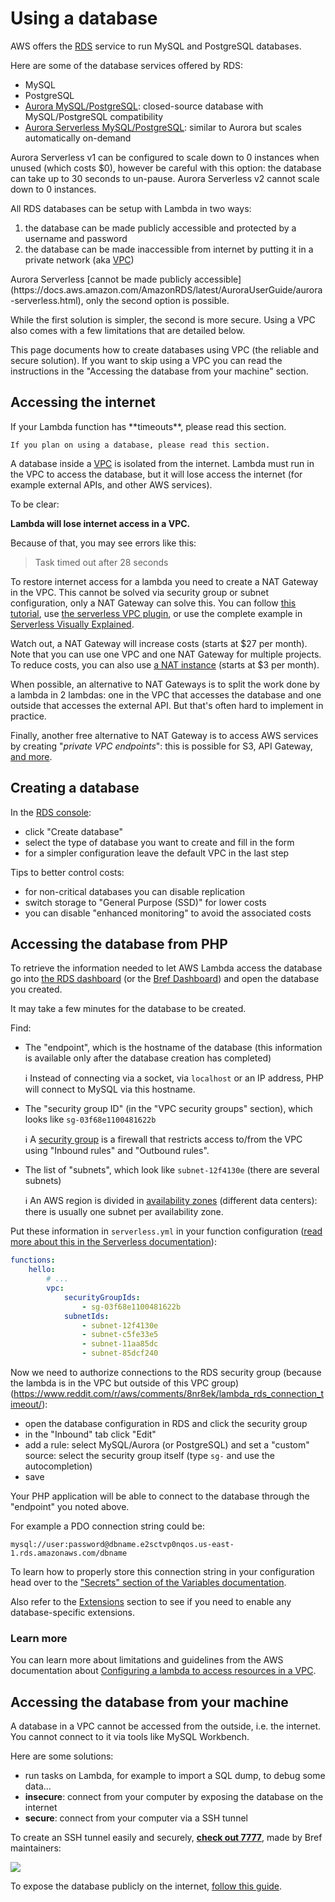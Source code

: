 

# Using a database

AWS offers the [RDS](https://aws.amazon.com/rds/) service to run MySQL and PostgreSQL databases.

Here are some of the database services offered by RDS:

- MySQL
- PostgreSQL
- [Aurora MySQL/PostgreSQL](https://aws.amazon.com/rds/aurora/): closed-source database with MySQL/PostgreSQL compatibility
- [Aurora Serverless MySQL/PostgreSQL](https://aws.amazon.com/rds/aurora/serverless/): similar to Aurora but scales automatically on-demand

<Callout>
    Aurora Serverless v1 can be configured to scale down to 0 instances when unused (which costs $0), however be careful with this option: the database can take up to 30 seconds to un-pause. Aurora Serverless v2 cannot scale down to 0 instances.
</Callout>

All RDS databases can be setup with Lambda in two ways:

1. the database can be made publicly accessible and protected by a username and password
2. the database can be made inaccessible from internet by putting it in a private network (aka [VPC](https://aws.amazon.com/vpc/))

<Callout>
    Aurora Serverless [cannot be made publicly accessible](https://docs.aws.amazon.com/AmazonRDS/latest/AuroraUserGuide/aurora-serverless.html), only the second option is possible.
</Callout>

While the first solution is simpler, the second is more secure. Using a VPC also comes with a few limitations that are detailed below.

This page documents how to create databases using VPC (the reliable and secure solution). If you want to skip using a VPC you can read the instructions in the "Accessing the database from your machine" section.

## Accessing the internet

<Callout type="warning">
    If your Lambda function has **timeouts**, please read this section.

    If you plan on using a database, please read this section.
</Callout>

A database inside a [VPC](https://aws.amazon.com/vpc/) is isolated from the internet. Lambda must run in the VPC to access the database, but it will lose access the internet (for example external APIs, and other AWS services).

To be clear:

**Lambda will lose internet access in a VPC.**

Because of that, you may see errors like this:

> Task timed out after 28 seconds

To restore internet access for a lambda you need to create a NAT Gateway in the VPC. This cannot be solved via security group or subnet configuration, only a NAT Gateway can solve this. You can follow [this tutorial](https://medium.com/@philippholly/aws-lambda-enable-outgoing-internet-access-within-vpc-8dd250e11e12), use [the serverless VPC plugin](https://github.com/smoketurner/serverless-vpc-plugin), or use the complete example in [Serverless Visually Explained](https://serverless-visually-explained.com/).

Watch out, a NAT Gateway will increase costs (starts at $27 per month). Note that you can use one VPC and one NAT Gateway for multiple projects. To reduce costs, you can also use [a NAT instance](https://fck-nat.dev/) (starts at $3 per month).

When possible, an alternative to NAT Gateways is to split the work done by a lambda in 2 lambdas: one in the VPC that accesses the database and one outside that accesses the external API. But that's often hard to implement in practice.

Finally, another free alternative to NAT Gateway is to access AWS services by creating "*private VPC endpoints*": this is possible for S3, API Gateway, [and more](https://docs.aws.amazon.com/en_pv/vpc/latest/userguide/vpc-endpoints-access.html).

## Creating a database

In the [RDS console](https://console.aws.amazon.com/rds/home):

- click "Create database"
- select the type of database you want to create and fill in the form
- for a simpler configuration leave the default VPC in the last step

Tips to better control costs:

- for non-critical databases you can disable replication
- switch storage to "General Purpose (SSD)" for lower costs
- you can disable "enhanced monitoring" to avoid the associated costs

## Accessing the database from PHP

To retrieve the information needed to let AWS Lambda access the database go into [the RDS dashboard](https://console.aws.amazon.com/rds/home#databases:) (or the [Bref Dashboard](https://dashboard.bref.sh/?ref=bref)) and open the database you created.

<Callout>
    It may take a few minutes for the database to be created.
</Callout>

Find:

- The "endpoint", which is the hostname of the database (this information is available only after the database creation has completed)

    ℹ️ Instead of connecting via a socket, via `localhost` or an IP address, PHP will connect to MySQL via this hostname.
- The "security group ID" (in the "VPC security groups" section), which looks like `sg-03f68e1100481622b`

    ℹ️ A [security group](https://docs.aws.amazon.com/vpc/latest/userguide/VPC_SecurityGroups.html) is a firewall that restricts access to/from the VPC using "Inbound rules" and "Outbound rules".
- The list of "subnets", which look like `subnet-12f4130e` (there are several subnets)

    ℹ️ An AWS region is divided in [availability zones](https://docs.aws.amazon.com/AWSEC2/latest/UserGuide/using-regions-availability-zones.html) (different data centers): there is usually one subnet per availability zone.

Put these information in `serverless.yml` in your function configuration ([read more about this in the Serverless documentation](https://serverless.com/framework/docs/providers/aws/guide/functions/#vpc-configuration)):

```yml filename="serverless.yml"
functions:
    hello:
        # ...
        vpc:
            securityGroupIds:
                - sg-03f68e1100481622b
            subnetIds:
                - subnet-12f4130e
                - subnet-c5fe33e5
                - subnet-11aa85dc
                - subnet-85dcf240
```

Now we need to authorize connections to the RDS security group (because the lambda is in the VPC but outside of this VPC group) (https://www.reddit.com/r/aws/comments/8nr8ek/lambda_rds_connection_timeout/):

- open the database configuration in RDS and click the security group
- in the "Inbound" tab click "Edit"
- add a rule: select MySQL/Aurora (or PostgreSQL) and set a "custom" source: select the security group itself (type `sg-` and use the autocompletion)
- save

Your PHP application will be able to connect to the database through the "endpoint" you noted above.

For example a PDO connection string could be:

```
mysql://user:password@dbname.e2sctvp0nqos.us-east-1.rds.amazonaws.com/dbname
```

To learn how to properly store this connection string in your configuration head over to the ["Secrets" section of the Variables documentation](/docs/environment/variables.mdx#secrets).

Also refer to the [Extensions](/docs/environment/php.mdx#extensions) section to see if you need to enable any database-specific extensions.

### Learn more

You can learn more about limitations and guidelines from the AWS documentation about [Configuring a lambda to access resources in a VPC](https://docs.aws.amazon.com/lambda/latest/dg/vpc.html).

## Accessing the database from your machine

A database in a VPC cannot be accessed from the outside, i.e. the internet. You cannot connect to it via tools like MySQL Workbench.

Here are some solutions:

- run tasks on Lambda, for example to import a SQL dump, to debug some data…
- **insecure**: connect from your computer by exposing the database on the internet
- **secure**: connect from your computer via a SSH tunnel

To create an SSH tunnel easily and securely, **[check out 7777](https://port7777.com/?utm_source=bref)**, made by Bref maintainers:

[![](https://port7777.com/img/7777-social.png)](https://port7777.com/?utm_source=bref)

To expose the database publicly on the internet, [follow this guide](database-public.md).
